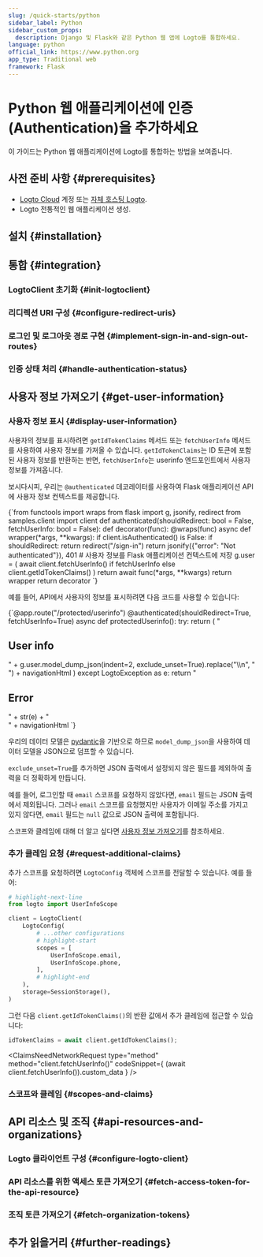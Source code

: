 ```yaml
---
slug: /quick-starts/python
sidebar_label: Python
sidebar_custom_props:
  description: Django 및 Flask와 같은 Python 웹 앱에 Logto를 통합하세요.
language: python
official_link: https://www.python.org
app_type: Traditional web
framework: Flask
---
```





# Python 웹 애플리케이션에 인증 (Authentication)을 추가하세요

이 가이드는 Python 웹 애플리케이션에 Logto를 통합하는 방법을 보여줍니다.

<PythonGuideTip />

## 사전 준비 사항 \{#prerequisites}

- [Logto Cloud](https://cloud.logto.io) 계정 또는 [자체 호스팅 Logto](/introduction/set-up-logto-oss).
- Logto 전통적인 웹 애플리케이션 생성.

## 설치 \{#installation}

<Installation />

## 통합 \{#integration}

### LogtoClient 초기화 \{#init-logtoclient}

<InitLogtoClient />

### 리디렉션 URI 구성 \{#configure-redirect-uris}

<SignInFlowSummary />

<AssumingUrl />

<WebConfigureRedirectUris />

### 로그인 및 로그아웃 경로 구현 \{#implement-sign-in-and-sign-out-routes}

<ImplementSignInAndSignOutRoutes />

### 인증 상태 처리 \{#handle-authentication-status}

<HandleAuthenticationStatus />

<Checkpoint />

## 사용자 정보 가져오기 \{#get-user-information}

### 사용자 정보 표시 \{#display-user-information}

사용자의 정보를 표시하려면 `getIdTokenClaims` 메서드 또는 `fetchUserInfo` 메서드를 사용하여 사용자 정보를 가져올 수 있습니다. `getIdTokenClaims`는 ID 토큰에 포함된 사용자 정보를 반환하는 반면, `fetchUserInfo`는 userinfo 엔드포인트에서 사용자 정보를 가져옵니다.

보시다시피, 우리는 `@authenticated` 데코레이터를 사용하여 Flask 애플리케이션 API에 사용자 정보 컨텍스트를 제공합니다.

<CodeBlock title="authenticated.py" language="python">
  {`from functools import wraps
from flask import g, jsonify, redirect
from samples.client import client
def authenticated(shouldRedirect: bool = False, fetchUserInfo: bool = False):
    def decorator(func):
        @wraps(func)
        async def wrapper(*args, **kwargs):
            if client.isAuthenticated() is False:
                if shouldRedirect:
                    return redirect("/sign-in")
                return jsonify({"error": "Not authenticated"}), 401
            # 사용자 정보를 Flask 애플리케이션 컨텍스트에 저장
            g.user = (
                await client.fetchUserInfo()
                if fetchUserInfo
                else client.getIdTokenClaims()
            )
            return await func(*args, **kwargs)
        return wrapper
    return decorator
`}
</CodeBlock>

예를 들어, API에서 사용자의 정보를 표시하려면 다음 코드를 사용할 수 있습니다:

<CodeBlock title="flask.py" language="python">
  {`@app.route("/protected/userinfo")
@authenticated(shouldRedirect=True, fetchUserInfo=True)
async def protectedUserinfo():
    try:
        return (
            "<h2>User info</h2>"
            + g.user.model_dump_json(indent=2, exclude_unset=True).replace("\\n", "<br>")
            + navigationHtml
        )
    except LogtoException as e:
        return "<h2>Error</h2>" + str(e) + "<br>" + navigationHtml
`}
</CodeBlock>

우리의 데이터 모델은 [pydantic](https://docs.pydantic.dev/)을 기반으로 하므로 `model_dump_json`을 사용하여 데이터 모델을 JSON으로 덤프할 수 있습니다.

`exclude_unset=True`를 추가하면 JSON 출력에서 설정되지 않은 필드를 제외하여 출력을 더 정확하게 만듭니다.

예를 들어, 로그인할 때 `email` 스코프를 요청하지 않았다면, `email` 필드는 JSON 출력에서 제외됩니다. 그러나 `email` 스코프를 요청했지만 사용자가 이메일 주소를 가지고 있지 않다면, `email` 필드는 `null` 값으로 JSON 출력에 포함됩니다.

스코프와 클레임에 대해 더 알고 싶다면 [사용자 정보 가져오기](#get-user-information)를 참조하세요.

### 추가 클레임 요청 \{#request-additional-claims}

<FindUserInfoMissing method="client.getIdTokenClaims()" />

<ScopesAndClaimsIntroduction />

추가 스코프를 요청하려면 `LogtoConfig` 객체에 스코프를 전달할 수 있습니다. 예를 들어:

```python title="client.py"
# highlight-next-line
from logto import UserInfoScope

client = LogtoClient(
    LogtoConfig(
        # ...other configurations
        # highlight-start
        scopes = [
            UserInfoScope.email,
            UserInfoScope.phone,
        ],
        # highlight-end
    ),
    storage=SessionStorage(),
)
```

그런 다음 `client.getIdTokenClaims()`의 반환 값에서 추가 클레임에 접근할 수 있습니다:

```python
idTokenClaims = await client.getIdTokenClaims();
```

<ClaimsNeedNetworkRequest
  type="method"
  method="client.fetchUserInfo()"
  codeSnippet={
    <CodeBlock language="python" title="flask.py">
      (await client.fetchUserInfo()).custom_data
    </CodeBlock>
  }
/>

### 스코프와 클레임 \{#scopes-and-claims}

<ScopesAndClaims />

## API 리소스 및 조직 \{#api-resources-and-organizations}

<ApiResourcesDescription />

### Logto 클라이언트 구성 \{#configure-logto-client}

<ConfigApiResources />

### API 리소스를 위한 액세스 토큰 가져오기 \{#fetch-access-token-for-the-api-resource}

<FetchAccessTokenForApiResources />

### 조직 토큰 가져오기 \{#fetch-organization-tokens}

<FetchOrganizationTokenForUser />

## 추가 읽을거리 \{#further-readings}

<FurtherReadings />
